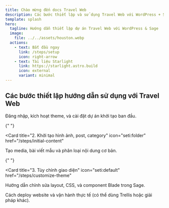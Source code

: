 ```yaml
---
title: Chào mừng đến docs Travel Web
description: Các bước thiết lập và sử dụng Travel Web với WordPress + Sage.
template: splash
hero:
  tagline: Hướng dẫn thiết lập dự án Travel Web với WordPress & Sage
  image:
    file: ../../assets/houston.webp
  actions:
    - text: Bắt đầu ngay
      link: /steps/setup
      icon: right-arrow
    - text: Tài liệu Starlight
      link: https://starlight.astro.build
      icon: external
      variant: minimal
---
```



## Các bước thiết lập hướng dẫn sử dụng với Travel Web

<CardGrid stagger>
  <Card title="1. Cài đặt ban đầu" icon="setting" href="/steps/setup">
    Đăng nhập, kích hoạt theme, và cài đặt dự án khởi tạo ban đầu.
  </Card>

{" "}

<Card
  title="2. Khởi tạo hình ảnh, post, category"
  icon="seti:folder"
  href="/steps/initial-content"
>
  Tạo media, bài viết mẫu và phân loại nội dung cơ bản.
</Card>

{" "}

<Card
  title="3. Tùy chỉnh giao diện"
  icon="seti:default"
  href="/steps/customize-theme"
>
  Hướng dẫn chỉnh sửa layout, CSS, và component Blade trong Sage.
</Card>

  <Card title="4. Triển khai và vận hành" icon="rocket" href="/steps/start">
    Cách deploy website và vận hành thực tế (có thể dùng Trellis hoặc giải pháp khác).
  </Card>
</CardGrid>
